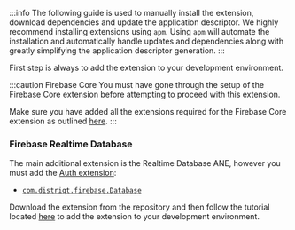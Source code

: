 
:::info
The following guide is used to manually install the extension, download dependencies and update the application descriptor. We highly recommend installing extensions using `apm`. Using `apm` will automate the installation and automatically handle updates and dependencies along with greatly simplifying the application descriptor generation.
:::


First step is always to add the extension to your development environment. 

:::caution Firebase Core
You must have gone through the setup of the Firebase Core extension before attempting to proceed with this extension.

Make sure you have added all the extensions required for the Firebase Core extension as outlined [here](../../core/add-the-extensions.mdx).
:::


### Firebase Realtime Database

The main additional extension is the Realtime Database ANE, however you must add the [Auth extension](../../auth/add-the-extensions.mdx):

- [`com.distriqt.firebase.Database`](https://github.com/distriqt/ANE-Firebase/raw/master/lib/com.distriqt.firebase.Database.ane)

Download the extension from the repository and then follow the tutorial located [here](/docs/tutorials/getting-started) to add the extension to your development environment.

